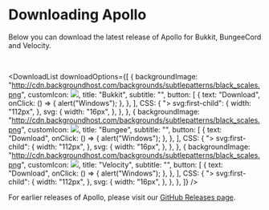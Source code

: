 
# Downloading Apollo

Below you can download the latest release of Apollo for Bukkit, BungeeCord and Velocity.

<br />

<DownloadList
    downloadOptions={[
        {
            backgroundImage: "http://cdn.backgroundhost.com/backgrounds/subtlepatterns/black_scales.png",
            customIcon: <img width={250} src="/bukkit.png" />,
            title: "Bukkit",
            subtitle: "",
            button: [
                {
                    text: "Download",
                    onClick: () => {
                        alert("Windows");
                    },
                },
            ],
            CSS: {
                "> svg:first-child": {
                    width: "112px",
                },
                svg: {
                    width: "16px",
                },
            },
        },
        {
            backgroundImage: "http://cdn.backgroundhost.com/backgrounds/subtlepatterns/black_scales.png",
            customIcon: <img width={250} src="/bungee.png" />,
            title: "Bungee",
            subtitle: "",
            button: [
                {
                    text: "Download",
                    onClick: () => {
                        alert("Windows");
                    },
                },
            ],
            CSS: {
                "> svg:first-child": {
                    width: "112px",
                },
                svg: {
                    width: "16px",
                },
            },
        },
        {
            backgroundImage: "http://cdn.backgroundhost.com/backgrounds/subtlepatterns/black_scales.png",
            customIcon: <img width={250} src="/velocity.png" />,
            title: "Velocity",
            subtitle: "",
            button: [
                {
                    text: "Download",
                    onClick: () => {
                        alert("Windows");
                    },
                },
            ],
            CSS: {
                "> svg:first-child": {
                    width: "112px",
                },
                svg: {
                    width: "16px",
                },
            },
        },
    ]}
/>

For earlier releases of Apollo, please visit our [GitHub Releases page](https://github.com/LunarClient/Apollo/releases).
